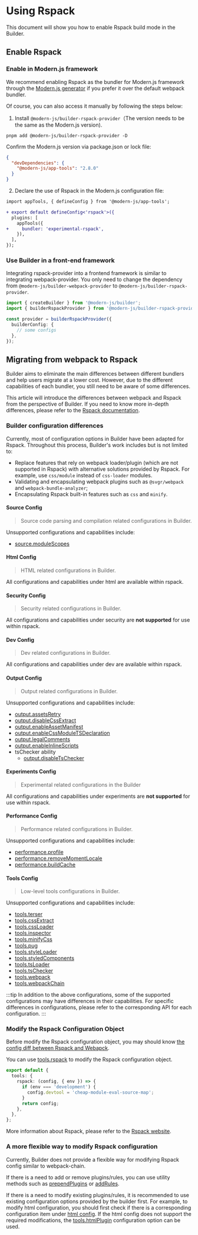 # Using Rspack

This document will show you how to enable Rspack build mode in the Builder.


<Rspack />

## Enable Rspack

### Enable in Modern.js framework

We recommend enabling Rspack as the bundler for Modern.js framework through the [Modern.js generator](https://modernjs.dev/en/guides/advanced-features/rspack-start.html#initializing-an-rspack-project) if you prefer it over the default webpack bundler.

Of course, you can also access it manually by following the steps below:

1. Install `@modern-js/builder-rspack-provider`（The version needs to be the same as the Modern.js version).

```
pnpm add @modern-js/builder-rspack-provider -D
```

Confirm the Modern.js version via package.json or lock file:

```json title=package.json
{
  "devDependencies": {
    "@modern-js/app-tools": "2.8.0"
  }
}
```

2. Declare the use of Rspack in the Modern.js configuration file:

```diff title=modern.config.ts
import appTools, { defineConfig } from '@modern-js/app-tools';

+ export default defineConfig<'rspack'>({
  plugins: [
    appTools({
+     bundler: 'experimental-rspack',
    }),
  ],
});
```

### Use Builder in a front-end framework

Integrating rspack-provider into a frontend framework is similar to integrating webpack-provider. You only need to change the dependency from `@modern-js/builder-webpack-provider` to `@modern-js/builder-rspack-provider`.

```ts title=modern.config.ts
import { createBuilder } from '@modern-js/builder';
import { builderRspackProvider } from '@modern-js/builder-rspack-provider';

const provider = builderRspackProvider({
  builderConfig: {
    // some configs
  },
});
```

## Migrating from webpack to Rspack

Builder aims to eliminate the main differences between different bundlers and help users migrate at a lower cost. However, due to the different capabilities of each bundler, you still need to be aware of some differences.

This article will introduce the differences between webpack and Rspack from the perspective of Builder. If you need to know more in-depth differences, please refer to the [Rspack documentation](http://rspack.dev/guide/migrate-from-webpack.html).

### Builder configuration differences

Currently, most of configuration options in Builder have been adapted for Rspack.
Throughout this process, Builder's work includes but is not limited to:

- Replace features that rely on webpack loader/plugin (which are not supported in Rspack) with alternative solutions provided by Rspack. For example, use `css/module` instead of `css-loader` modules.
- Validating and encapsulating webpack plugins such as `@svgr/webpack` and `webpack-bundle-analyzer`;
- Encapsulating Rspack built-in features such as `css` and `minify`.

#### Source Config

> Source code parsing and compilation related configurations in Builder.

Unsupported configurations and capabilities include:

- [source.moduleScopes](/api/config-source.html#sourcemodulescopes)

#### Html Config

> HTML related configurations in Builder.

All configurations and capabilities under html are available within rspack.

#### Security Config

> Security related configurations in Builder.

All configurations and capabilities under security are **not supported** for use within rspack.

#### Dev Config

> Dev related configurations in Builder.

All configurations and capabilities under dev are available within rspack.

#### Output Config

> Output related configurations in Builder.

Unsupported configurations and capabilities include:

- [output.assetsRetry](/api/config-output.html#outputassetsretry)
- [output.disableCssExtract](/api/config-output.html#outputdisablecssextract)
- [output.enableAssetManifest](/api/config-output.html#outputenableassetmanifest)
- [output.enableCssModuleTSDeclaration](/api/config-output.html#outputenablecssmoduletsdeclaration)
- [output.legalComments](/api/config-output.html#outputlegalcomments)
- [output.enableInlineScripts](/api/config-output.html#outputenableinlinescripts)
- tsChecker ability
  - [output.disableTsChecker](/api/config-output.html#outputdisabletschecker)

#### Experiments Config

> Experimental related configurations in the Builder

All configurations and capabilities under experiments are **not supported** for use within rspack.

#### Performance Config

> Performance related configurations in Builder.

Unsupported configurations and capabilities include:

- [performance.profile](/api/config-performance.html#performanceprofile)
- [performance.removeMomentLocale](/api/config-performance.html#performanceremovemomentlocale)
- [performance.buildCache](/api/config-performance.html#performancebuildcache)

#### Tools Config

> Low-level tools configurations in Builder.

Unsupported configurations and capabilities include:

- [tools.terser](/api/config-tools.html#toolsterser)
- [tools.cssExtract](/api/config-tools.html#toolscssextract)
- [tools.cssLoader](/api/config-tools.html#toolscssloader)
- [tools.inspector](/api/config-tools.html#toolsinspector)
- [tools.minifyCss](/api/config-tools.html#toolsminifycss)
- [tools.pug](/api/config-tools.html#toolspug)
- [tools.styleLoader](/api/config-tools.html#toolsstyleloader)
- [tools.styledComponents](/api/config-tools.html#toolsstyledcomponents)
- [tools.tsLoader](/api/config-tools.html#toolstsloader)
- [tools.tsChecker](/api/config-tools.html#toolstschecker)
- [tools.webpack](/api/config-tools.html#toolswebpack)
- [tools.webpackChain](/api/config-tools.html#toolswebpackchain)

:::tip
In addition to the above configurations, some of the supported configurations may have differences in their capabilities. For specific differences in configurations, please refer to the corresponding API for each configuration.
:::

### Modify the Rspack Configuration Object

Before modify the Rspack configuration object, you may should know [the config diff between Rspack and Webapck](https://www.rspack.dev/guide/config-diff.html).

You can use [tools.rspack](/api/config-tools.html#toolsrspack) to modify the Rspack configuration object.

```ts
export default {
  tools: {
    rspack: (config, { env }) => {
      if (env === 'development') {
        config.devtool = 'cheap-module-eval-source-map';
      }
      return config;
    },
  },
};
```

More information about Rspack, please refer to the [Rspack website](https://www.rspack.dev/).

### A more flexible way to modify Rspack configuration

Currently, Builder does not provide a flexible way for modifying Rspack config similar to webpack-chain.

If there is a need to add or remove plugins/rules, you can use utility methods such as [prependPlugins](/api/config-tools.html#prependplugins) or [addRules](/api/config-tools.html#addrules).

If there is a need to modify existing plugins/rules, it is recommended to use existing configuration options provided by the builder first.
For example, to modify html configuration, you should first check if there is a corresponding configuration item under [html config](/api/config-html.html). If the html config does not support the required modifications, the [tools.htmlPlugin](/api/config-tools.html#toolshtmlplugin) configuration option can be used.
